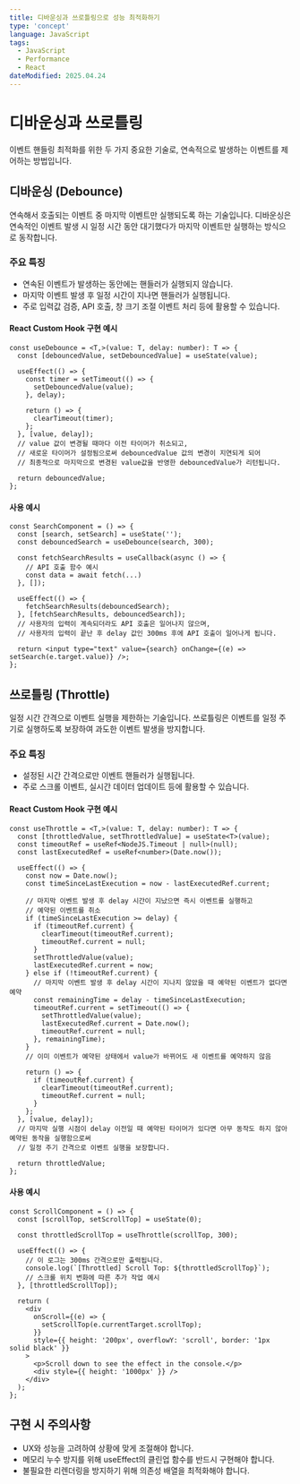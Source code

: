 ```yaml
---
title: 디바운싱과 쓰로틀링으로 성능 최적화하기
type: 'concept'
language: JavaScript
tags:
  - JavaScript
  - Performance
  - React
dateModified: 2025.04.24
---
```


# 디바운싱과 쓰로틀링

이벤트 핸들링 최적화를 위한 두 가지 중요한 기술로, 연속적으로 발생하는 이벤트를 제어하는 방법입니다.

## 디바운싱 (Debounce)

연속해서 호출되는 이벤트 중 마지막 이벤트만 실행되도록 하는 기술입니다. 디바운싱은 연속적인 이벤트 발생 시 일정 시간 동안 대기했다가 마지막 이벤트만 실행하는 방식으로 동작합니다.

### 주요 특징

- 연속된 이벤트가 발생하는 동안에는 핸들러가 실행되지 않습니다.
- 마지막 이벤트 발생 후 일정 시간이 지나면 핸들러가 실행됩니다.
- 주로 입력값 검증, API 호출, 창 크기 조절 이벤트 처리 등에 활용할 수 있습니다.

#### React Custom Hook 구현 예시

```tsx
const useDebounce = <T,>(value: T, delay: number): T => {
  const [debouncedValue, setDebouncedValue] = useState(value);

  useEffect(() => {
    const timer = setTimeout(() => {
      setDebouncedValue(value);
    }, delay);

    return () => {
      clearTimeout(timer);
    };
  }, [value, delay]);
  // value 값이 변경될 때마다 이전 타이머가 취소되고,
  // 새로운 타이머가 설정됨으로써 debouncedValue 값의 변경이 지연되게 되어
  // 최종적으로 마지막으로 변경된 value값을 반영한 debouncedValue가 리턴됩니다.

  return debouncedValue;
};
```

#### 사용 예시

```tsx
const SearchComponent = () => {
  const [search, setSearch] = useState('');
  const debouncedSearch = useDebounce(search, 300);

  const fetchSearchResults = useCallback(async () => {
    // API 호출 함수 예시
    const data = await fetch(...)
  }, []);

  useEffect(() => {
    fetchSearchResults(debouncedSearch);
  }, [fetchSearchResults, debouncedSearch]);
  // 사용자의 입력이 계속되더라도 API 호출은 일어나지 않으며,
  // 사용자의 입력이 끝난 후 delay 값인 300ms 후에 API 호출이 일어나게 됩니다.

  return <input type="text" value={search} onChange={(e) => setSearch(e.target.value)} />;
};
```

## 쓰로틀링 (Throttle)

일정 시간 간격으로 이벤트 실행을 제한하는 기술입니다. 쓰로틀링은 이벤트를 일정 주기로 실행하도록 보장하여 과도한 이벤트 발생을 방지합니다.

### 주요 특징

- 설정된 시간 간격으로만 이벤트 핸들러가 실행됩니다.
- 주로 스크롤 이벤트, 실시간 데이터 업데이트 등에 활용할 수 있습니다.

#### React Custom Hook 구현 예시

```tsx
const useThrottle = <T,>(value: T, delay: number): T => {
  const [throttledValue, setThrottledValue] = useState<T>(value);
  const timeoutRef = useRef<NodeJS.Timeout | null>(null);
  const lastExecutedRef = useRef<number>(Date.now());

  useEffect(() => {
    const now = Date.now();
    const timeSinceLastExecution = now - lastExecutedRef.current;

    // 마지막 이벤트 발생 후 delay 시간이 지났으면 즉시 이벤트를 실행하고
    // 예약된 이벤트를 취소
    if (timeSinceLastExecution >= delay) {
      if (timeoutRef.current) {
        clearTimeout(timeoutRef.current);
        timeoutRef.current = null;
      }
      setThrottledValue(value);
      lastExecutedRef.current = now;
    } else if (!timeoutRef.current) {
      // 마지막 이벤트 발생 후 delay 시간이 지나지 않았을 때 예약된 이벤트가 없다면 예약
      const remainingTime = delay - timeSinceLastExecution;
      timeoutRef.current = setTimeout(() => {
        setThrottledValue(value);
        lastExecutedRef.current = Date.now();
        timeoutRef.current = null;
      }, remainingTime);
    }
    // 이미 이벤트가 예약된 상태에서 value가 바뀌어도 새 이벤트를 예약하지 않음

    return () => {
      if (timeoutRef.current) {
        clearTimeout(timeoutRef.current);
        timeoutRef.current = null;
      }
    };
  }, [value, delay]);
  // 마지막 실행 시점이 delay 이전일 때 예약된 타이머가 있다면 아무 동작도 하지 않아 예약된 동작을 실행함으로써
  // 일정 주기 간격으로 이벤트 실행을 보장합니다.

  return throttledValue;
};
```

#### 사용 예시

```tsx
const ScrollComponent = () => {
  const [scrollTop, setScrollTop] = useState(0);

  const throttledScrollTop = useThrottle(scrollTop, 300);

  useEffect(() => {
    // 이 로그는 300ms 간격으로만 출력됩니다.
    console.log(`[Throttled] Scroll Top: ${throttledScrollTop}`);
    // 스크롤 위치 변화에 따른 추가 작업 예시
  }, [throttledScrollTop]);

  return (
    <div
      onScroll={(e) => {
        setScrollTop(e.currentTarget.scrollTop);
      }}
      style={{ height: '200px', overflowY: 'scroll', border: '1px solid black' }}
    >
      <p>Scroll down to see the effect in the console.</p>
      <div style={{ height: '1000px' }} />
    </div>
  );
};
```

## 구현 시 주의사항

- UX와 성능을 고려하여 상황에 맞게 조절해야 합니다.
- 메모리 누수 방지를 위해 useEffect의 클린업 함수를 반드시 구현해야 합니다.
- 불필요한 리렌더링을 방지하기 위해 의존성 배열을 최적화해야 합니다.

